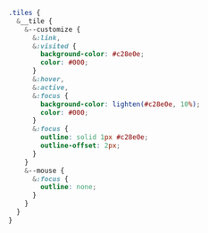 ```scss
.tiles {
  &__tile {
    &--customize {
      &:link,
      &:visited {
        background-color: #c28e0e;
        color: #000;
      }
      &:hover,
      &:active,
      &:focus {
        background-color: lighten(#c28e0e, 10%);
        color: #000;
      }
      &:focus {
        outline: solid 1px #c28e0e;
        outline-offset: 2px;
      }
    }
    &--mouse {
      &:focus {
        outline: none;
      }
    }
  }
}
```
